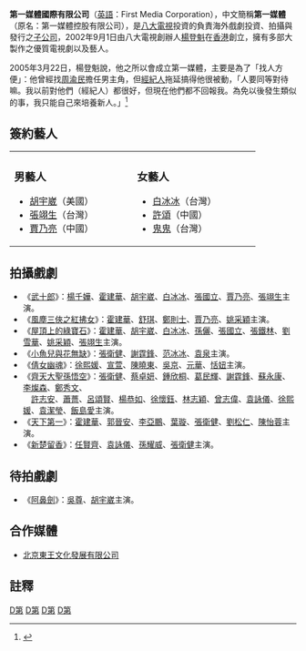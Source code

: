 {{Infobox Company
| company_name = 第一媒體國際有限公司<br/><small>First Media Corporation</small>
| company_logo = [[File:Gala_Television_headquarters_20090424.jpg|270px]]
| company_type = 
| market_information = 
| foundation = 2002年9月1日
| location = {{Flagicon|ROC}}[[中華民國|中華民國]][[臺灣|臺灣]][[台北市|台北市]]<br />[[內湖區|內湖區]]瑞光路455號8樓<br />{{Flagicon|HKG}}[[香港|香港]]
| zip_code = 114
| telephone_no = 886-2-26506577
| key_people = [[董事長|董事長]]：[[楊登魁|楊登魁]]<br />經理：陳秀卿
| industry = 電視劇拍攝發行<br />藝人經紀
| products = 
| capital = 
| revenue = 
| operating_income =
| net_income =
| num_employees =
| parent = [[八大電視|八大電視]]
| subsid =
| homepage = 
| footnotes =
}}

'''第一媒體國際有限公司'''（[[英語|英語]]：First Media Corporation），中文簡稱'''第一媒體'''（原名：第一媒體控股有限公司），是[[八大電視|八大電視]]投資的負責海外戲劇投資、拍攝與發行之[[子公司|子公司]]，2002年9月1日由八大電視創辦人[[楊登魁|楊登魁]]在[[香港|香港]]創立，擁有多部大製作之優質電視劇以及藝人。

2005年3月22日，楊登魁說，他之所以會成立第一媒體，主要是為了「找人方便」：他曾經找[[周渝民|周渝民]]擔任男主角，但[[經紀人|經紀人]]拖延搞得他很被動，「人要同等對待嘛。我以前對他們（經紀人）都很好，但現在他們都不回報我。為免以後發生類似的事，我只能自己來培養新人。」<ref>{{cite news|url=http://www.epochtimes.com/b5/5/3/24/n863362.htm|title=楊登魁談眾美女曝內幕：女星都是裝出來的|publisher=《中華網》|author=|date=2005-03-24|accessdate=2013-01-01|archive-date=2013-01-03|archive-url=https://web.archive.org/web/20130103023217/http://www.epochtimes.com/b5/5/3/24/n863362.htm|dead-url=no}}</ref>

==簽約藝人==
{|
|width=200 valign=top|
===男藝人===
*[[胡宇崴|胡宇崴]]（美國）
*[[張翊生|張翊生]]（台灣）
*[[賈乃亮|賈乃亮]]（中國）

|width=200 valign=top|

===女藝人===
*[[白冰冰|白冰冰]]（台灣）
*[[許頌|許頌]]（中國）
*[[鬼鬼|鬼鬼]]（台灣）
|}

==拍攝戲劇==
*《[[武十郎|武十郎]]》：[[楊千嬅|楊千嬅]]、[[霍建華|霍建華]]、[[胡宇崴|胡宇崴]]、[[白冰冰|白冰冰]]、[[張國立|張國立]]、[[賈乃亮|賈乃亮]]、[[張翊生|張翊生]]主演。
*《[[風塵三俠之紅拂女|風塵三俠之紅拂女]]》：[[霍建華|霍建華]]、[[舒琪|舒琪]]、[[鄭則士|鄭則士]]、[[賈乃亮|賈乃亮]]、[[姚采穎|姚采穎]]主演。
*《[[屋頂上的綠寶石|屋頂上的綠寶石]]》：[[霍建華|霍建華]]、[[胡宇崴|胡宇崴]]、[[白冰冰|白冰冰]]、[[孫儷|孫儷]]、[[張國立|張國立]]、[[張鐵林|張鐵林]]、[[劉雪華|劉雪華]]、[[姚采穎|姚采穎]]、[[張翊生|張翊生]]主演。
*《[[小魚兒與花無缺|小魚兒與花無缺]]》：[[張衛健|張衛健]]、[[謝霆鋒|謝霆鋒]]、[[范冰冰|范冰冰]]、[[袁泉|袁泉]]主演。
*《[[倩女幽魂|倩女幽魂]]》：[[徐熙媛|徐熙媛]]、[[宣萱|宣萱]]、[[陳曉東|陳曉東]]、[[吳京_(演員)|吳京]]、[[元華|元華]]、[[恬妞|恬妞]]主演。
*《[[齊天大聖孫悟空|齊天大聖孫悟空]]》：[[張衛健|張衛健]]、[[蔡卓妍|蔡卓妍]]、[[鍾欣桐|鍾欣桐]]、[[葛民輝|葛民輝]]、[[謝霆鋒|謝霆鋒]]、[[蘇永康|蘇永康]]、[[李燦森|李燦森]]、[[鄭秀文|鄭秀文]]、<br />　[[許志安|許志安]]、[[蕭薔|蕭薔]]、[[呂頌賢|呂頌賢]]、[[楊恭如|楊恭如]]、[[徐懷鈺|徐懷鈺]]、[[林志穎|林志穎]]、[[曾志偉|曾志偉]]、[[袁詠儀|袁詠儀]]、[[徐熙媛|徐熙媛]]、[[袁潔瑩|袁潔瑩]]、[[飯島愛|飯島愛]]主演。
*《[[天下第一_(電視劇)|天下第一]]》：[[霍建華|霍建華]]、[[郭晉安|郭晉安]]、[[李亞鵬|李亞鵬]]、[[葉璇|葉璇]]、[[張衛健|張衛健]]、[[劉松仁|劉松仁]]、[[陳怡蓉|陳怡蓉]]主演。
*《[[新楚留香|新楚留香]]》：[[任賢齊|任賢齊]]、[[袁詠儀|袁詠儀]]、[[孫耀威|孫耀威]]、[[張衛健|張衛健]]主演。

==待拍戲劇==
*《[[阿鼻劍|阿鼻劍]]》：[[吳尊|吳尊]]、[[胡宇崴|胡宇崴]]主演。

==合作媒體==
*[[北京東王文化發展有限公司|北京東王文化發展有限公司]]

==註釋==
{{reflist|2}}

[[Category:八大電視|D第]]
[[Category:台灣電視節目製作業者|D第]]
[[Category:總部位於內湖區的工商業機構|D第]]
[[Category:2002年成立的公司|D第]]